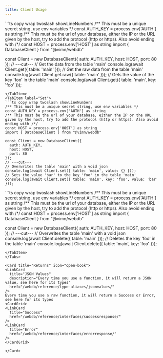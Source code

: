 ```yaml
---
title: Client Usage
---
```


<Tabs>
<TabItem label="Get">
```ts copy wrap twoslash showLineNumbers
/** This must be a unique secret string, use env variables */
const AUTH_KEY = process.env['AUTH'] as string
/** This must be the url of your database, either the IP or the URL given by the host, try to add the protocol (http or https). Also avoid ending with /*/
const HOST = process.env['HOST'] as string
import { DatabaseClient } from "@vimn/webdb"

const Client = new DatabaseClient({
  auth: AUTH_KEY,
  host: HOST,
  port: 80
});
// ---cut---
// Get the data from the table 'main'
console.log(await Client.get({ table: 'main' }));
// Get the raw data from the table 'main'
console.log(await Client.get.raw({ table: 'main' }));
// Gets the value of the key 'foo' in the table 'main'
console.log(await Client.get({ table: 'main', key: 'foo' }));
```
</TabItem>
<TabItem label="Set">
```ts copy wrap twoslash showLineNumbers
/** This must be a unique secret string, use env variables */
const AUTH_KEY = process.env['AUTH'] as string
/** This must be the url of your database, either the IP or the URL given by the host, try to add the protocol (http or https). Also avoid ending with /*/
const HOST = process.env['HOST'] as string
import { DatabaseClient } from "@vimn/webdb"

const Client = new DatabaseClient({
  auth: AUTH_KEY,
  host: HOST,
  port: 80
});
// ---cut---
// Overwrites the table 'main' with a void json
console.log(await Client.set({ table: 'main', value: {} }));
// Sets the value 'bar' to the key 'foo' in the table 'main'
console.log(await Client.set({ table: 'main', key: 'foo', value: 'bar' }));
```
</TabItem>
<TabItem label="Delete">
```ts copy wrap twoslash showLineNumbers
/** This must be a unique secret string, use env variables */
const AUTH_KEY = process.env['AUTH'] as string
/** This must be the url of your database, either the IP or the URL given by the host, try to add the protocol (http or https). Also avoid ending with /*/
const HOST = process.env['HOST'] as string
import { DatabaseClient } from "@vimn/webdb"

const Client = new DatabaseClient({
  auth: AUTH_KEY,
  host: HOST,
  port: 80
});
// ---cut---
// Overwrites the table 'main' with a void json
console.log(await Client.delete({ table: 'main' }));
// Deletes the key 'foo' in the table 'main'
console.log(await Client.delete({ table: 'main', key: 'foo' }));
```
</TabItem>
</Tabs>

<Card title="Returns" icon="open-book">
<LinkCard
  title="JSON Values"
  description="Every time you use a function, it will return a JSON value, see here for its types"
  href="/webdb/reference/type-aliases/jsonvalues/"
/>
Every time you use a raw function, it will return a Success or Error, see here for its types
<CardGrid>
<LinkCard
  title="Success"
  href="/webdb/reference/interfaces/successresponse/"
/>
<LinkCard
  title="Error"
  href="/webdb/reference/interfaces/errorresponse/"
/>
</CardGrid>

</Card>